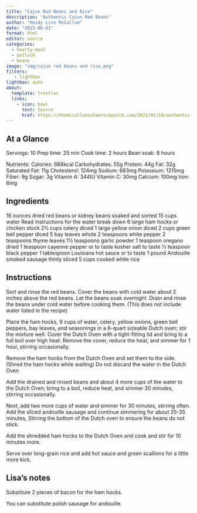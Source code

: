```yaml
---
title: "Cajun Red Beans and Rice"
description: "Authentic Cajun Red Beans"
author: "Heidy Linn McCallum"
date: "2023-06-01"
format: html
editor: source
categories:
  - hearty-meal
  - potluck
  - beans
image: "img/cajun red beans and rice.png"
filters:
   - lightbox
lightbox: auto
about:
  template: trestles
  links:
    - icon: bowl
      text: Source
      href: https://themccallumsshamrockpatch.com/2021/01/10/authentic-cajun-red-beans/
---
```


## At a Glance

Servings: 10
Prep time: 25 min
Cook time: 2 hours
Bean soak: 8 hours

Nutrients: 
Calories: 688kcal
Carbohydrates: 55g
Protein: 44g
Fat: 32g
Saturated Fat: 11g
Cholesterol: 124mg
Sodium: 683mg
Potassium: 1215mg
Fiber: 9g
Sugar: 3g
Vitamin A: 344IU
Vitamin C: 30mg
Calcium: 100mg
Iron: 6mg

## Ingredients

16 ounces dried red beans or kidney beans soaked and sorted
15 cups water Read instructions for the water break down
6 large ham hocks or chicken stock
2½ cups celery diced
1 large yellow onion diced
2 cups green bell pepper diced
5 bay leaves whole
2 teaspoons white pepper
2 teaspoons thyme leaves
1½ teaspoons garlic powder
1 teaspoon oregano dried
1 teaspoon cayenne pepper or to taste
kosher salt to taste
½ teaspoon black pepper
1 tablespoon Louisiana hot sauce or to taste
1 pound Andouille smoked sausage thinly sliced
5 cups cooked white rice

## Instructions

Sort and rinse the red beans. Cover the beans with cold water about 2 inches above the red beans. Let the beans soak overnight. Drain and rinse the beans under cold water before cooking them. (This does not include water listed in the recipe)

Place the ham hocks, 9 cups of water, celery, yellow onions, green bell peppers, bay leaves, and seasonings in a 6-quart sizeable Dutch oven; stir the mixture well. Cover the Dutch Oven with a tight-fitting lid and bring to a full boil over high heat. Remove the cover, reduce the heat, and simmer for 1 hour, stirring occasionally.

Remove the ham hocks from the Dutch Oven and set them to the side. (Shred the ham hocks while waiting) Do not discard the water in the Dutch Oven

Add the drained and rinsed beans and about 4 more cups of the water to the Dutch Oven; bring to a boil, reduce heat, and simmer 30 minutes, stirring occasionally.

Next, add two more cups of water and simmer for 30 minutes, stirring often. Add the sliced andouille sausage and continue simmering for about 25-35 minutes, Stirring the bottom of the Dutch oven to ensure the beans do not stick.

Add the shredded ham hocks to the Dutch Oven and cook and stir for 10 minutes more.

Serve over long-grain rice and add hot sauce and green scallions for a little more kick.

## Lisa's notes

Substitute 2 pieces of bacon for the ham hocks. 

You can substitute polish sausage for andouille. 

